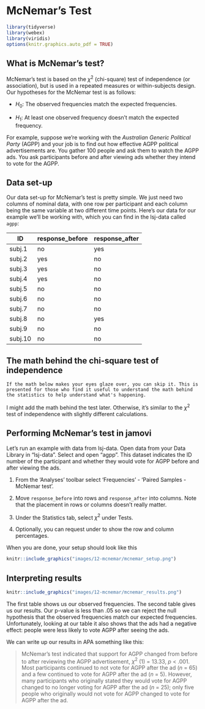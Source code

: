 # McNemar's Test

```r
library(tidyverse)
library(webex)
library(viridis)
options(knitr.graphics.auto_pdf = TRUE)
```

## What is McNemar's test?

McNemar's test is based on the $\chi^2$ (chi-square) test of independence (or association), but is used in a repeated measures or within-subjects design. Our hypotheses for the McNemar test is as follows:

-   $H_0$: The observed frequencies match the expected frequencies.

-   $H_1$: At least one observed frequency doesn't match the expected frequency.

For example, suppose we're working with the *Australian Generic Political Party* (AGPP) and your job is to find out how effective AGPP political advertisements are. You gather 100 people and ask them to watch the AGPP ads. You ask participants before and after viewing ads whether they intend to vote for the AGPP.

## Data set-up

Our data set-up for McNemar's test is pretty simple. We just need two columns of nominal data, with one row per participant and each column being the same variable at two different time points. Here's our data for our example we'll be working with, which you can find in the lsj-data called `agpp`:

| ID      | response_before | response_after |
|---------|-----------------|----------------|
| subj.1  | no              | yes            |
| subj.2  | yes             | no             |
| subj.3  | yes             | no             |
| subj.4  | yes             | no             |
| subj.5  | no              | no             |
| subj.6  | no              | no             |
| subj.7  | no              | no             |
| subj.8  | no              | yes            |
| subj.9  | no              | no             |
| subj.10 | no              | no             |

## The math behind the chi-square test of independence

```block
If the math below makes your eyes glaze over, you can skip it. This is presented for those who find it useful to understand the math behind the statistics to help understand what's happening.
```

I might add the math behind the test later. Otherwise, it's similar to the $\chi^2$ test of independence with slightly different calculations.

## Performing McNemar's test in jamovi

Let's run an example with data from lsj-data. Open data from your Data Library in "lsj-data". Select and open "agpp". This dataset indicates the ID number of the participant and whether they would vote for AGPP before and after viewing the ads.

1.  From the 'Analyses' toolbar select 'Frequencies' - 'Paired Samples - McNemar test'.

2.  Move `response_before` into rows and `response_after` into columns. Note that the placement in rows or columns doesn't really matter.

3.  Under the Statistics tab, select $\chi^2$ under Tests.

4.  Optionally, you can request under to show the row and column percentages.

When you are done, your setup should look like this

```r
knitr::include_graphics("images/12-mcnemar/mcnemar_setup.png")
```

## Interpreting results

```r
knitr::include_graphics("images/12-mcnemar/mcnemar_results.png")
```

The first table shows us our observed frequencies. The second table gives us our results. Our p-value is less than .05 so we can reject the null hypothesis that the observed frequencies match our expected frequencies. Unfortunately, looking at our table it also shows that the ads had a negative effect: people were less likely to vote AGPP after seeing the ads.

We can write up our results in APA something like this:

> McNemar's test indicated that support for AGPP changed from before to after reviewing the AGPP advertisement, $\chi^2$ (1) = 13.33, *p* \< .001. Most participants continued to not vote for AGPP after the ad (*n* = 65) and a few continued to vote for AGPP after the ad (*n* = 5). However, many participants who originally stated they would vote for AGPP changed to no longer voting for AGPP after the ad (*n* = 25); only five people who originally would not vote for AGPP changed to vote for AGPP after the ad.
